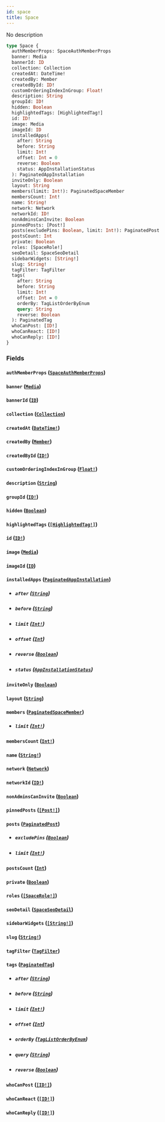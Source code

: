 ```yaml
---
id: space
title: Space
---
```


No description

```graphql
type Space {
  authMemberProps: SpaceAuthMemberProps
  banner: Media
  bannerId: ID
  collection: Collection
  createdAt: DateTime!
  createdBy: Member
  createdById: ID!
  customOrderingIndexInGroup: Float!
  description: String
  groupId: ID!
  hidden: Boolean
  highlightedTags: [HighlightedTag!]
  id: ID!
  image: Media
  imageId: ID
  installedApps(
    after: String
    before: String
    limit: Int!
    offset: Int = 0
    reverse: Boolean
    status: AppInstallationStatus
  ): PaginatedAppInstallation
  inviteOnly: Boolean
  layout: String
  members(limit: Int!): PaginatedSpaceMember
  membersCount: Int!
  name: String!
  network: Network
  networkId: ID!
  nonAdminsCanInvite: Boolean
  pinnedPosts: [Post!]
  posts(excludePins: Boolean, limit: Int!): PaginatedPost
  postsCount: Int
  private: Boolean
  roles: [SpaceRole!]
  seoDetail: SpaceSeoDetail
  sidebarWidgets: [String!]
  slug: String!
  tagFilter: TagFilter
  tags(
    after: String
    before: String
    limit: Int!
    offset: Int = 0
    orderBy: TagListOrderByEnum
    query: String
    reverse: Boolean
  ): PaginatedTag
  whoCanPost: [ID!]
  whoCanReact: [ID!]
  whoCanReply: [ID!]
}
```

### Fields

#### `authMemberProps` ([`SpaceAuthMemberProps`](/docs/graphql/objects/space-auth-member-props))

#### `banner` ([`Media`](/docs/graphql/unions/media))

#### `bannerId` ([`ID`](/docs/graphql/scalars/id))

#### `collection` ([`Collection`](/docs/graphql/objects/collection))

#### `createdAt` ([`DateTime!`](/docs/graphql/scalars/date-time))

#### `createdBy` ([`Member`](/docs/graphql/objects/member))

#### `createdById` ([`ID!`](/docs/graphql/scalars/id))

#### `customOrderingIndexInGroup` ([`Float!`](/docs/graphql/scalars/float))

#### `description` ([`String`](/docs/graphql/scalars/string))

#### `groupId` ([`ID!`](/docs/graphql/scalars/id))

#### `hidden` ([`Boolean`](/docs/graphql/scalars/boolean))

#### `highlightedTags` ([`[HighlightedTag!]`](/docs/graphql/objects/highlighted-tag))

#### `id` ([`ID!`](/docs/graphql/scalars/id))

#### `image` ([`Media`](/docs/graphql/unions/media))

#### `imageId` ([`ID`](/docs/graphql/scalars/id))

#### `installedApps` ([`PaginatedAppInstallation`](/docs/graphql/objects/paginated-app-installation))

- ##### `after` ([`String`](/docs/graphql/scalars/string))

- ##### `before` ([`String`](/docs/graphql/scalars/string))

- ##### `limit` ([`Int!`](/docs/graphql/scalars/int))

- ##### `offset` ([`Int`](/docs/graphql/scalars/int))

- ##### `reverse` ([`Boolean`](/docs/graphql/scalars/boolean))

- ##### `status` ([`AppInstallationStatus`](/docs/graphql/enums/app-installation-status))

#### `inviteOnly` ([`Boolean`](/docs/graphql/scalars/boolean))

#### `layout` ([`String`](/docs/graphql/scalars/string))

#### `members` ([`PaginatedSpaceMember`](/docs/graphql/objects/paginated-space-member))

- ##### `limit` ([`Int!`](/docs/graphql/scalars/int))

#### `membersCount` ([`Int!`](/docs/graphql/scalars/int))

#### `name` ([`String!`](/docs/graphql/scalars/string))

#### `network` ([`Network`](/docs/graphql/objects/network))

#### `networkId` ([`ID!`](/docs/graphql/scalars/id))

#### `nonAdminsCanInvite` ([`Boolean`](/docs/graphql/scalars/boolean))

#### `pinnedPosts` ([`[Post!]`](/docs/graphql/objects/post))

#### `posts` ([`PaginatedPost`](/docs/graphql/objects/paginated-post))

- ##### `excludePins` ([`Boolean`](/docs/graphql/scalars/boolean))

- ##### `limit` ([`Int!`](/docs/graphql/scalars/int))

#### `postsCount` ([`Int`](/docs/graphql/scalars/int))

#### `private` ([`Boolean`](/docs/graphql/scalars/boolean))

#### `roles` ([`[SpaceRole!]`](/docs/graphql/objects/space-role))

#### `seoDetail` ([`SpaceSeoDetail`](/docs/graphql/objects/space-seo-detail))

#### `sidebarWidgets` ([`[String!]`](/docs/graphql/scalars/string))

#### `slug` ([`String!`](/docs/graphql/scalars/string))

#### `tagFilter` ([`TagFilter`](/docs/graphql/objects/tag-filter))

#### `tags` ([`PaginatedTag`](/docs/graphql/objects/paginated-tag))

- ##### `after` ([`String`](/docs/graphql/scalars/string))

- ##### `before` ([`String`](/docs/graphql/scalars/string))

- ##### `limit` ([`Int!`](/docs/graphql/scalars/int))

- ##### `offset` ([`Int`](/docs/graphql/scalars/int))

- ##### `orderBy` ([`TagListOrderByEnum`](/docs/graphql/enums/tag-list-order-by-enum))

- ##### `query` ([`String`](/docs/graphql/scalars/string))

- ##### `reverse` ([`Boolean`](/docs/graphql/scalars/boolean))

#### `whoCanPost` ([`[ID!]`](/docs/graphql/scalars/id))

#### `whoCanReact` ([`[ID!]`](/docs/graphql/scalars/id))

#### `whoCanReply` ([`[ID!]`](/docs/graphql/scalars/id))
